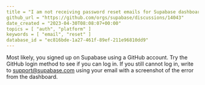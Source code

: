 ```yaml
---
title = "I am not receiving password reset emails for Supabase dashboard"
github_url = "https://github.com/orgs/supabase/discussions/14043"
date_created = "2023-04-30T08:08:07+00:00"
topics = [ "auth", "platform" ]
keywords = [ "email", "reset" ]
database_id = "ec816bde-1a27-461f-89ef-211e96810dd9"
---
```


Most likely, you signed up on Supabase using a GitHub account. Try the GitHub login method to see if you can log in. If you still cannot log in, write to support@supabase.com using your email with a screenshot of the error from the dashboard.
